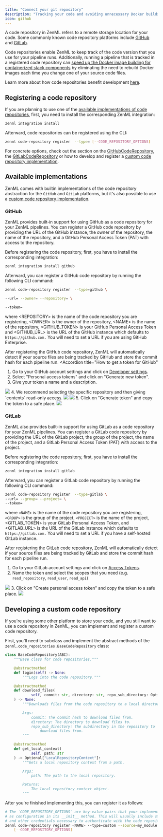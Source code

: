 ```yaml
---
title: "Connect your git repository"
description: "Tracking your code and avoiding unnecessary Docker builds by connecting your git repo."
icon: github
---
```


A code repository in ZenML refers to a remote storage location for your code. Some commonly known code repository platforms include [GitHub](https://github.com/) and [GitLab](https://gitlab.com/).

Code repositories enable ZenML to keep track of the code version that you use for your pipeline runs. Additionally, running a pipeline that is tracked in a registered code repository can [speed up the Docker image building for containerized stack components](/v/0.67.0/versions/0.66.0/how-to/customize-docker-builds/use-code-repositories-to-speed-up-docker-build-times) by eliminating the need to rebuild Docker images each time you change one of your source code files.

Learn more about how code repositories benefit development [here](/v/0.67.0/versions/0.66.0/how-to/customize-docker-builds/use-code-repositories-to-speed-up-docker-build-times).

## Registering a code repository

If you are planning to use one of the [available implementations of code repositories](/v/0.67.0/versions/0.66.0/how-to/setting-up-a-project-repository/connect-your-git-repository#available-implementations), first, you need to install the corresponding ZenML integration:

```Bash
zenml integration install
```

Afterward, code repositories can be registered using the CLI:

```Bash
zenml code-repository register  --type= [--CODE_REPOSITORY_OPTIONS]
```

For concrete options, check out the section on the [GitHubCodeRepository](/v/0.67.0/versions/0.66.0/how-to/setting-up-a-project-repository/connect-your-git-repository#github), the [GitLabCodeRepository](/v/0.67.0/versions/0.66.0/how-to/setting-up-a-project-repository/connect-your-git-repository#gitlab) or how to develop and register a [custom code repository implementation](/v/0.67.0/versions/0.66.0/how-to/setting-up-a-project-repository/connect-your-git-repository#developing-a-custom-code-repository).

## Available implementations

ZenML comes with builtin implementations of the code repository abstraction for the `GitHub` and `GitLab` platforms, but it's also possible to use a [custom code repository implementation](/v/0.67.0/versions/0.66.0/how-to/setting-up-a-project-repository/connect-your-git-repository#developing-a-custom-code-repository).

### GitHub

ZenML provides built-in support for using GitHub as a code repository for your ZenML pipelines. You can register a GitHub code repository by providing the URL of the GitHub instance, the owner of the repository, the name of the repository, and a GitHub Personal Access Token (PAT) with access to the repository.

Before registering the code repository, first, you have to install the corresponding integration:

```Bash
zenml integration install github
```

Afterward, you can register a GitHub code repository by running the following CLI command:


```Bash
zenml code-repository register  --type=github \

--url= --owner= --repository= \

--token=
```

where \<REPOSITORY> is the name of the code repository you are registering, \<OWNER> is the owner of the repository, \<NAME> is the name of the repository, \<GITHUB_TOKEN> is your GitHub Personal Access Token and \<GITHUB_URL> is the URL of the GitHub instance which defaults to `https://github.com.` You will need to set a URL if you are using GitHub Enterprise.

After registering the GitHub code repository, ZenML will automatically detect if your source files are being tracked by GitHub and store the commit hash for each pipeline run.
<Accordion
    title="How to get a token for GitHub"
>
 1. Go to your GitHub account settings and click on [Developer settings](https://github.com/settings/tokens?type=beta).
2. Select "Personal access tokens" and click on "Generate new token".
3. Give your token a name and a description.
<Frame >
  <img src="/images/how-to/setting-up-a-project-repository/how-to-1.avif" />
</Frame>
4. We recommend selecting the specific repository and then giving `contents` read-only access.
<Frame >
  <img src="/images/how-to/setting-up-a-project-repository/how-to-2.avif" />
</Frame>
<Frame >
  <img src="/images/how-to/setting-up-a-project-repository/how-to-3.avif" />
</Frame>
5. Click on "Generate token" and copy the token to a safe place.
<Frame >
  <img src="/images/how-to/setting-up-a-project-repository/how-to-4.avif" />
</Frame>
</Accordion>


### GitLab

ZenML also provides built-in support for using GitLab as a code repository for your ZenML pipelines. You can register a GitLab code repository by providing the URL of the GitLab project, the group of the project, the name of the project, and a GitLab Personal Access Token (PAT) with access to the project.

Before registering the code repository, first, you have to install the corresponding integration:

```Bash
zenml integration install gitlab
```

Afterward, you can register a GitLab code repository by running the following CLI command:

```Bash
zenml code-repository register  --type=gitlab \
--url= --group= --project= \
--token=
```

where `<NAME>` is the name of the code repository you are registering, `<GROUP>` is the group of the project, `<PROJECT>` is the name of the project, \<GITLAB_TOKEN> is your GitLab Personal Access Token, and \<GITLAB_URL> is the URL of the GitLab instance which defaults to `https://gitlab.com.` You will need to set a URL if you have a self-hosted GitLab instance.

After registering the GitLab code repository, ZenML will automatically detect if your source files are being tracked by GitLab and store the commit hash for each pipeline run.
<Accordion title="How to get a token for GitLab">
1. Go to your GitLab account settings and click on [Access Tokens](https://gitlab.com/-/profile/personal%5Faccess%5Ftokens).
2. Name the token and select the scopes that you need (e.g. `read_repository`, `read_user`, `read_api`)
<Frame >
  <img src="/images/how-to/setting-up-a-project-repository/how-to-5.avif" />
</Frame>
3. Click on "Create personal access token" and copy the token to a safe place.
<Frame >
  <img src="/images/how-to/setting-up-a-project-repository/how-to-6.avif" />
</Frame>
</Accordion>




## Developing a custom code repository

If you're using some other platform to store your code, and you still want to use a code repository in ZenML, you can implement and register a custom code repository.

First, you'll need to subclass and implement the abstract methods of the `zenml.code_repositories.BaseCodeRepository` class:

```py
class BaseCodeRepository(ABC):
    """Base class for code repositories."""

    @abstractmethod
    def login(self) -> None:
        """Logs into the code repository."""

    @abstractmethod
    def download_files(
            self, commit: str, directory: str, repo_sub_directory: Optional[str]
    ) -> None:
        """Downloads files from the code repository to a local directory.

        Args:
            commit: The commit hash to download files from.
            directory: The directory to download files to.
            repo_sub_directory: The subdirectory in the repository to
                download files from.
        """

    @abstractmethod
    def get_local_context(
            self, path: str
    ) -> Optional["LocalRepositoryContext"]:
        """Gets a local repository context from a path.

        Args:
            path: The path to the local repository.

        Returns:
            The local repository context object.
        """
```

After you're finished implementing this, you can register it as follows:

```Bash
# The `CODE_REPOSITORY_OPTIONS` are key-value pairs that your implementation will receive
# as configuration in its __init__ method. This will usually include stuff like the username
# and other credentials necessary to authenticate with the code repository platform.
zenml code-repository register <NAME> --type=custom --source=my_module.MyRepositoryClass \
    [--CODE_REPOSITORY_OPTIONS]
```
